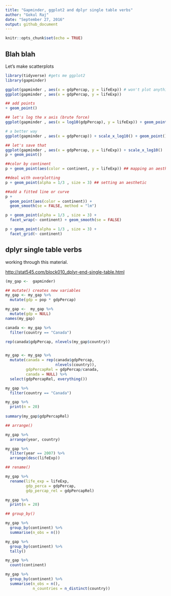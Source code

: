 ```yaml
---
title: "Gapminder, ggplot2 and dplyr single table verbs"
author: "Gokul Raj"
date: "September 27, 2016"
output: github_document
---
```


```r
knitr::opts_chunk$set(echo = TRUE)
```

## Blah blah

Let's make scatterplots

```r
library(tidyverse) #gets me ggplot2
library(gapminder)

ggplot(gapminder , aes(x = gdpPercap, y = lifeExp)) # won't plot anything
ggplot(gapminder , aes(x = gdpPercap, y = lifeExp))

## add points
+ geom_point()

## let's log the x axis (brute force)
ggplot(gapminder , aes(x = log10(gdpPercap), y = lifeExp)) + geom_point()

# a better way
ggplot(gapminder , aes(x = gdpPercap)) + scale_x_log10() + geom_point()

## let's save that
ggplot(gapminder , aes(x = gdpPercap, y = lifeExp)) + scale_x_log10()
p + geom_point()

##color by continent
p + geom_point(aes(color = continent, y = lifeExp)) ## mapping an aesthetic

##deal with overplotting
p + geom_point(alpha = 1/3 , size = 3) ## setting an aesthetic

##add a fitted line or curve
p + 
  geom_point(aes(color = continent)) +
  geom_smooth(se = FALSE, method = "lm")

p + geom_point(alpha = 1/3 , size = 3) + 
  facet_wrap(~ continent) + geom_smooth(se = FALSE)

p + geom_point(alpha = 1/3 , size = 3) + 
  facet_grid(~ continent)

```

## dplyr single table verbs

working through this material.

<http://stat545.com/block010_dplyr-end-single-table.html>

```r
(my_gap <-  gapminder)

## mutate() creates new variables
my_gap <- my_gap %>% 
  mutate(gdp = pop * gdpPercap) 

my_gap <-  my_gap %>% 
  mutate(gdp = NULL)
names(my_gap)

canada <- my_gap %>% 
  filter(country == "Canada")

rep(canada$gdpPercap, nlevels(my_gap$country))


my_gap <- my_gap %>% 
  mutate(canada = rep(canada$gdpPercap,
                      nlevels(country)),
         gdpPercapRel = gdpPercap/canada,
         canada = NULL) %>% 
  select(gdpPercapRel, everything())

my_gap %>% 
  filter(country == "Canada")

my_gap %>% 
  print(n = 20)
 
summary(my_gap$gdpPercapRel)

## arrange()

my_gap %>% 
  arrange(year, country)

my_gap %>% 
  filter(year == 2007) %>% 
  arrange(desc(lifeExp))

## rename()

my_gap %>% 
  rename(life_exp = lifeExp,
         gdp_perca = gdpPercap,
         gdp_percap_rel = gdpPercapRel)

my_gap %>% 
  print(n = 20)

## group_by()

my_gap %>% 
  group_by(continent) %>% 
  summarise(n_obs = n())

my_gap %>% 
  group_by(continent) %>% 
  tally()

my_gap %>% 
  count(continent)

my_gap %>% 
  group_by(continent) %>% 
  summarise(n_obs = n(),
            n_countries = n_distinct(country))


```

